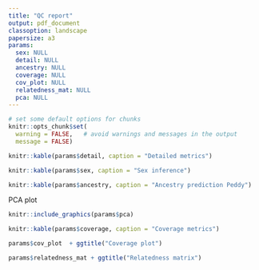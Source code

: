 ```yaml
---
title: "QC report"
output: pdf_document
classoption: landscape
papersize: a3
params:
  sex: NULL
  detail: NULL
  ancestry: NULL
  coverage: NULL
  cov_plot: NULL
  relatedness_mat: NULL
  pca: NULL
---
```

\fontsize{11}{22}
\selectfont

```r
# set some default options for chunks
knitr::opts_chunk$set(
  warning = FALSE,   # avoid warnings and messages in the output
  message = FALSE)
```


```r
knitr::kable(params$detail, caption = "Detailed metrics")
```

```r
knitr::kable(params$sex, caption = "Sex inference")
```

```r
knitr::kable(params$ancestry, caption = "Ancestry prediction Peddy")
```

PCA plot
```r
knitr::include_graphics(params$pca)
```

```r
knitr::kable(params$coverage, caption = "Coverage metrics")
```

```r
params$cov_plot  + ggtitle("Coverage plot")
```

```r
params$relatedness_mat + ggtitle("Relatedness matrix")
```
